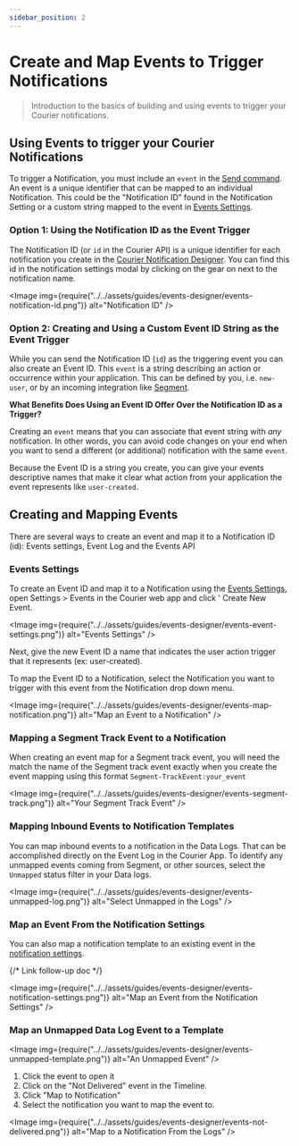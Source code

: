 ```yaml
---
sidebar_position: 2
---
```



# Create and Map Events to Trigger Notifications

> Introduction to the basics of building and using events to trigger your Courier notifications.

## Using Events to trigger your Courier Notifications

To trigger a Notification, you must include an `event` in the [Send command](../../reference/send/intro.mdx). An event is a unique identifier that can be mapped to an individual Notification. This could be the "Notification ID” found in the Notification Setting or a custom string mapped to the event in [Events Settings](https://app.courier.com/settings/events).

### Option 1: Using the Notification ID as the Event Trigger

The Notification ID (or `id` in the Courier API) is a unique identifier for each notification you create in the [Courier Notification Designer](../content/notification-designer/notification-designer-overview.mdx). You can find this id in the notification settings modal by clicking on the gear on next to the notification name.

<Image
  img={require("../../assets/guides/events-designer/events-notification-id.png")}
  alt="Notification ID"
/>

### Option 2: Creating and Using a Custom Event ID String as the Event Trigger

While you can send the Notification ID (`id`) as the triggering event you can also create an Event ID. This `event` is a string describing an action or occurrence within your application. This can be defined by you, i.e. `new-user`, or by an incoming integration like [Segment](https://segment.com/).

**What Benefits Does Using an Event ID Offer Over the Notification ID as a Trigger?**

Creating an `event` means that you can associate that event string with _any_ notification. In other words, you can avoid code changes on your end when you want to send a different (or additional) notification with the same `event`.

Because the Event ID is a string you create, you can give your events descriptive names that make it clear what action from your application the event represents like `user-created`.

## Creating and Mapping Events

There are several ways to create an event and map it to a Notification ID (id): Events settings, Event Log and the Events API

### Events Settings

To create an Event ID and map it to a Notification using the [Events Settings](https://app.courier.com/settings/events), open Settings > Events in the Courier web app and click ' Create New Event.

<Image
  img={require("../../assets/guides/events-designer/events-event-settings.png")}
  alt="Events Settings"
/>

Next, give the new Event ID a name that indicates the user action trigger that it represents (ex: user-created).

To map the Event ID to a Notification, select the Notification you want to trigger with this event from the Notification drop down menu.

<Image
  img={require("../../assets/guides/events-designer/events-map-notification.png")}
  alt="Map an Event to a Notification"
/>

### Mapping a Segment Track Event to a Notification

When creating an event map for a Segment track event, you will need the match the name of the Segment track event exactly when you create the event mapping using this format `Segment-TrackEvent:your_event`

<Image
  img={require("../../assets/guides/events-designer/events-segment-track.png")}
  alt="Your Segment Track Event"
/>

### Mapping Inbound Events to Notification Templates

You can map inbound events to a notification in the Data Logs. That can be accomplished directly on the Event Log in the Courier App. To identify any unmapped events coming from Segment, or other sources, select the `Unmapped` status filter in your Data logs.

<Image
  img={require("../../assets/guides/events-designer/events-unmapped-log.png")}
  alt="Select Unmapped in the Logs"
/>

### Map an Event From the Notification Settings

You can also map a notification template to an existing event in the [notification settings](../content/notification-settings/general-settings.mdx).

{/* Link follow-up doc */}

<Image
  img={require("../../assets/guides/events-designer/events-notification-settings.png")}
  alt="Map an Event from the Notification Settings"
/>

### Map an Unmapped Data Log Event to a Template

<Image
  img={require("../../assets/guides/events-designer/events-unmapped-template.png")}
  alt="An Unmapped Event"
/>

1. Click the event to open it
2. Click on the "Not Delivered" event in the Timeline.
3. Click "Map to Notification"
4. Select the notification you want to map the event to.

<Image
  img={require("../../assets/guides/events-designer/events-not-delivered.png")}
  alt="Map to a Notification From the Logs"
/>

